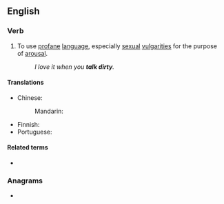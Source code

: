 ==English==

===Verb===
{{en-verb|talks dirty|talking dirty|talked dirty}}

# {{lb|en|intransitive|idiomatic}} To use [[profane]] [[language]], especially [[sexual]] [[vulgarity|vulgarities]] for the purpose of [[arousal]].
#: ''I love it when you '''talk dirty'''.''

====Translations====
{{trans-top|use profane language for the purpose of arousal}}
* Chinese:
*: Mandarin: {{t-needed|cmn}}
{{trans-mid}}
* Finnish: {{t|fi|[[puhua]] [[tuhma|tuhmia]]}}
* Portuguese: {{t-needed|pt}}
{{trans-bottom}}

====Related terms====
* {{l|en|dirty talk}}

===Anagrams===
* {{anagrams|en|a=adiklrtty|dirty talk}}

{{c|en|Talking|Sex}}
